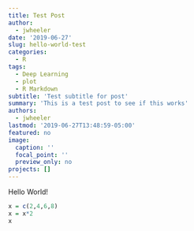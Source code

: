 ```yaml
---
title: Test Post
author: 
  - jwheeler
date: '2019-06-27'
slug: hello-world-test
categories:
  - R
tags:
  - Deep Learning
  - plot
  - R Markdown
subtitle: 'Test subtitle for post'
summary: 'This is a test post to see if this works'
authors:
  - jwheeler
lastmod: '2019-06-27T13:48:59-05:00'
featured: no
image:
  caption: ''
  focal_point: ''
  preview_only: no
projects: []
---
```


Hello World!

```r

x = c(2,4,6,8)
x = x*2
x

```